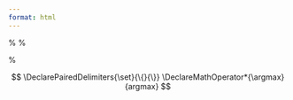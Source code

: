 ```yaml
---
format: html
---
```


::: {.hidden}

%\newcommand*{\e}{\mathrm{e}}
%\renewcommand{\P}{\mathrm{P}}

%\newcommand{\bf}[1]{\boldsymbol{#1}}


\newcommand{\F}{\mathbb{F}}
\newcommand{\R}{\mathbb{R}}
\newcommand{\C}{\mathbb{C}}
\newcommand{\Q}{\mathbb{Q}}
\newcommand{\Z}{\mathbb{Z}}
\newcommand{\E}{\mathbb{E}}
\newcommand{\A}{\mathbb{A}}
\newcommand{\im}{\operatorname{im}}
\newcommand{\rank}{\operatorname{rank}}



\def\Xint#1{\mathchoice
   {\XXint\displaystyle\textstyle{#1}}%
   {\XXint\textstyle\scriptstyle{#1}}%
   {\XXint\scriptstyle\scriptscriptstyle{#1}}%
   {\XXint\scriptscriptstyle\scriptscriptstyle{#1}}%
   \!\int}
\def\XXint#1#2#3{{\setbox0=\hbox{$#1{#2#3}{\int}$}
     \vcenter{\hbox{$#2#3$}}\kern-.5\wd0}}
\def\ddashint{\Xint=}
\def\dashint{\Xint-}


$$
\DeclarePairedDelimiters{\set}{\{}{\}}
\DeclareMathOperator*{\argmax}{argmax}
$$


:::